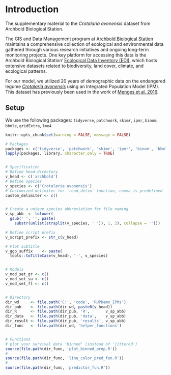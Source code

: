 # Introduction {#intro}

The supplementary material to the  *Crotalaria avonensis* dataset from Archbold Biological Station.

The GIS and Data Management program at [Archbold Biological Station](https://www.archbold-station.org/gis-and-data-mgmt/) maintains a comprehensive collection of ecological and environmental data gathered through various research initiatives and ongoing long-term monitoring projects. One key platform for accessing this data is the Archbold Biological Station' [Ecological Data Inventory (EDI)](https://portal.edirepository.org/nis/home.jsp), which hosts extensive datasets related to biodiversity, land cover, climate, and ecological patterns.

For our model, we utilized 20 years of demographic data on the endangered legume [*Crotalaria avonensis*](https://portal.edirepository.org/nis/mapbrowse?packageid=edi.219.1) using an Integrated Population Model (IPM). This dataset has previously been used in the work of [Menges et al. 2016](https://bioone.org/journals/southeastern-naturalist/volume-15/issue-3/058.015.0318/Ecology-and-Conservation-of-the-Endangered-Legume-Crotalaria-avonensis-in/10.1656/058.015.0318.short).


## Setup

We use the following packages: `tidyverse`, `patchwork`, `skimr`, `ipmr`, `binom`, `bbmle`, `gridExtra`, `lme4`

```r
knitr::opts_chunk$set(warning = FALSE, message = FALSE)

# Packages
packages <- c('tidyverse', 'patchwork', 'skimr', 'ipmr', 'binom', 'bbmle', 'gridExtra', 'lme4')
lapply(packages, library, character.only = TRUE)


# Specification 
# Define head-directory 
v_head <- c('archbold')
# Define species
v_species <- c('Crotalaria avonensis')
# Customized delimiter for `read_delim` function, comma is predefined
custom_delimiter <- c()


# Create a unique species abbreviation for file naming
v_sp_abb  <- tolower(
  gsub(' ', '', paste(
    substr(unlist(strsplit(v_species, ' ')), 1, 2), collapse = '')))

# Define script prefix
v_script_prefix <- str_c(v_head)

# Plot subtitle
v_ggp_suffix    <- paste(
  tools::toTitleCase(v_head), '-', v_species)


# Models
v_mod_set_gr <- c()
v_mod_set_su <- c()
v_mod_set_fl <- c()


# Directory 
dir_wd     <- file.path('C:', 'code', 'RUPDemo_IPMs')
dir_pub    <- file.path(dir_wd, paste0(v_head))
dir_R      <- file.path(dir_pub, 'R',       v_sp_abb)
dir_data   <- file.path(dir_pub, 'data',    v_sp_abb)
dir_result <- file.path(dir_pub, 'results', v_sp_abb)
dir_func   <- file.path(dir_wd, 'helper_functions')


# Functions
# plot your survival data 'binned' (instead of 'jittered')
source(file.path(dir_func, 'plot_binned_prop.R'))
# 
source(file.path(dir_func, 'line_color_pred_fun.R'))
# 
source(file.path(dir_func, 'predictor_fun.R'))
```

